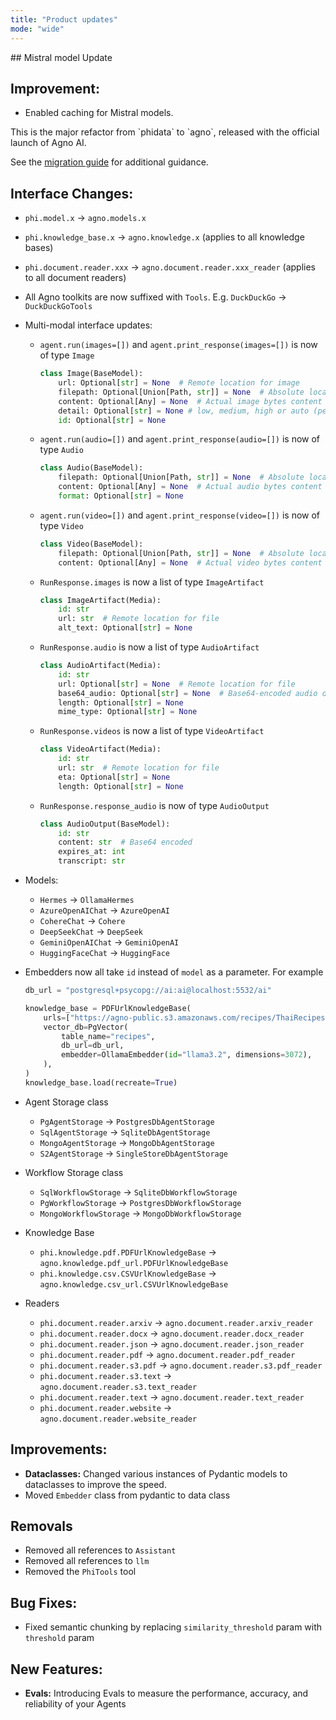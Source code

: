 ```yaml
---
title: "Product updates"
mode: "wide"
---
```

<Update label="2025-01-31" description="v1.0.1">
## Mistral model Update

## Improvement:
- Enabled caching for Mistral models.
</Update>

<Update label="2025-01-30" description="v1.0.0">
This is the major refactor from `phidata` to `agno`, released with the official launch of Agno AI.

See the [migration guide](../how-to/phidata-to-agno) for additional guidance.

## Interface Changes:

- `phi.model.x` → `agno.models.x`
- `phi.knowledge_base.x` → `agno.knowledge.x` (applies to all knowledge bases)
- `phi.document.reader.xxx` → `agno.document.reader.xxx_reader` (applies to all document readers)
- All Agno toolkits are now suffixed with `Tools`. E.g. `DuckDuckGo` → `DuckDuckGoTools`
- Multi-modal interface updates:
    - `agent.run(images=[])` and `agent.print_response(images=[])` is now of type `Image`

        ```python
        class Image(BaseModel):
            url: Optional[str] = None  # Remote location for image
            filepath: Optional[Union[Path, str]] = None  # Absolute local location for image
            content: Optional[Any] = None  # Actual image bytes content
            detail: Optional[str] = None # low, medium, high or auto (per OpenAI spec https://platform.openai.com/docs/guides/vision?lang=node#low-or-high-fidelity-image-understanding)
            id: Optional[str] = None
        ```

    - `agent.run(audio=[])` and `agent.print_response(audio=[])` is now of type `Audio`

        ```python
        class Audio(BaseModel):
            filepath: Optional[Union[Path, str]] = None  # Absolute local location for audio
            content: Optional[Any] = None  # Actual audio bytes content
            format: Optional[str] = None
        ```

    - `agent.run(video=[])` and `agent.print_response(video=[])` is now of type `Video`

        ```python
        class Video(BaseModel):
            filepath: Optional[Union[Path, str]] = None  # Absolute local location for video
            content: Optional[Any] = None  # Actual video bytes content
        ```

    - `RunResponse.images` is now a list of type `ImageArtifact`

        ```python
        class ImageArtifact(Media):
            id: str
            url: str  # Remote location for file
            alt_text: Optional[str] = None
        ```

    - `RunResponse.audio` is now a list of type `AudioArtifact`

        ```python
        class AudioArtifact(Media):
            id: str
            url: Optional[str] = None  # Remote location for file
            base64_audio: Optional[str] = None  # Base64-encoded audio data
            length: Optional[str] = None
            mime_type: Optional[str] = None
        ```

    - `RunResponse.videos` is now a list of type `VideoArtifact`

        ```python
        class VideoArtifact(Media):
            id: str
            url: str  # Remote location for file
            eta: Optional[str] = None
            length: Optional[str] = None
        ```

    - `RunResponse.response_audio` is now of type `AudioOutput`

        ```python
        class AudioOutput(BaseModel):
            id: str
            content: str  # Base64 encoded
            expires_at: int
            transcript: str
        ```

- Models:
    - `Hermes` → `OllamaHermes`
    - `AzureOpenAIChat` → `AzureOpenAI`
    - `CohereChat` → `Cohere`
    - `DeepSeekChat` → `DeepSeek`
    - `GeminiOpenAIChat` → `GeminiOpenAI`
    - `HuggingFaceChat` → `HuggingFace`
- Embedders now all take `id` instead of `model` as a parameter. For example

  ```python
  db_url = "postgresql+psycopg://ai:ai@localhost:5532/ai"

  knowledge_base = PDFUrlKnowledgeBase(
      urls=["https://agno-public.s3.amazonaws.com/recipes/ThaiRecipes.pdf"],
      vector_db=PgVector(
          table_name="recipes",
          db_url=db_url,
          embedder=OllamaEmbedder(id="llama3.2", dimensions=3072),
      ),
  )
  knowledge_base.load(recreate=True)
  ```
- Agent Storage class
    - `PgAgentStorage` → `PostgresDbAgentStorage`
    - `SqlAgentStorage` → `SqliteDbAgentStorage`
    - `MongoAgentStorage` → `MongoDbAgentStorage`
    - `S2AgentStorage` → `SingleStoreDbAgentStorage`
- Workflow Storage class
    - `SqlWorkflowStorage` → `SqliteDbWorkflowStorage`
    - `PgWorkflowStorage` → `PostgresDbWorkflowStorage`
    - `MongoWorkflowStorage` → `MongoDbWorkflowStorage`
- Knowledge Base
    - `phi.knowledge.pdf.PDFUrlKnowledgeBase` → `agno.knowledge.pdf_url.PDFUrlKnowledgeBase`
    - `phi.knowledge.csv.CSVUrlKnowledgeBase` → `agno.knowledge.csv_url.CSVUrlKnowledgeBase`
- Readers
    - `phi.document.reader.arxiv` → `agno.document.reader.arxiv_reader`
    - `phi.document.reader.docx` → `agno.document.reader.docx_reader`
    - `phi.document.reader.json` → `agno.document.reader.json_reader`
    - `phi.document.reader.pdf` → `agno.document.reader.pdf_reader`
    - `phi.document.reader.s3.pdf` → `agno.document.reader.s3.pdf_reader`
    - `phi.document.reader.s3.text` → `agno.document.reader.s3.text_reader`
    - `phi.document.reader.text` → `agno.document.reader.text_reader`
    - `phi.document.reader.website` → `agno.document.reader.website_reader`

## Improvements:

- **Dataclasses:** Changed various instances of Pydantic models to dataclasses to improve the speed.
- Moved `Embedder` class from pydantic to data class

## Removals

- Removed all references to `Assistant`
- Removed all references to `llm`
- Removed the `PhiTools` tool

## Bug Fixes:

- Fixed semantic chunking by replacing `similarity_threshold` param with `threshold` param

## New Features:

- **Evals:** Introducing Evals to measure the performance, accuracy, and reliability of your Agents
</Update>
